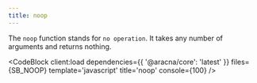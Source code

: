 ```yaml
---
title: noop
---
```



The `noop` function stands for `no operation`. It takes any number of arguments and returns nothing.

<CodeBlock client:load dependencies={{ '@aracna/core': 'latest' }} files={SB_NOOP} template='javascript' title='noop' console={100} />
